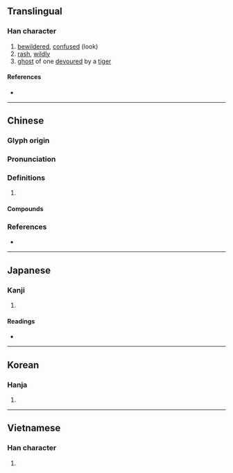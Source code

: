 {{also|伥}}
{{character info/new}}
==Translingual==

===Han character===
{{Han char|rn=9|rad=人|as=08|sn=10|four=21232|canj=OSMV|ids=⿰亻長}}

# [[bewildered]], [[confused]] (look)
# [[rash]], [[wildly]]
# [[ghost]] of one [[devour]]ed by a [[tiger]]

====References====
* {{Han ref|kx=0106.270|dkj=00742|dj=0227.100|hdz=10170.040|uh=5000|ud=20480|bh=ADCE|bd=44494}}

----

==Chinese==
{{zh-forms|s=伥}}

===Glyph origin===
{{Han etym}}

===Pronunciation===
{{zh-pron
|m=chāng
|c=coeng1,caang1,zan3,caang4
|mn=chhêng/tiòng
|mc=y
|oc=y
|cat=a,n
}}

===Definitions===
{{zh-hanzi}}

# {{rfdef|zh}}

====Compounds====
{{zh-der|倀倀|倀鬼|為虎作倀|虎倀}}

===References===
* {{R:yue:Hanzi}}

----

==Japanese==

===Kanji===
{{ja-kanji|grade=|rs=人08}}

# {{defn|lang=ja|sort=人08}}

====Readings====
* {{ja-readings|on=[[ちょう]] (chō), [[とう]] (tō), [[じょう]] (jō)|kun=[[くるう]] (kuruu), [[たおれる]] (taoreru)}}

----

==Korean==

===Hanja===
{{ko-hanja|hangeul=창|rv=chang|mr=ch'ang}}

# {{defn|lang=ko|sort=人08}}

----

==Vietnamese==

===Han character===
{{vi-readings|rs=人08| hanviet = trành}}

# {{defn|lang=vi|sort=人08}}